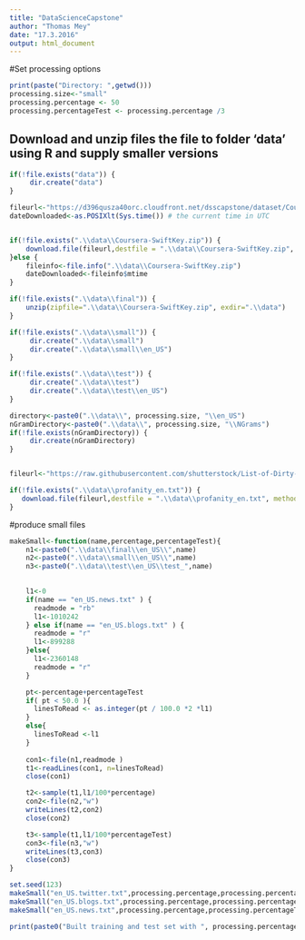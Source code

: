 ```yaml
---
title: "DataScienceCapstone"
author: "Thomas Mey"
date: "17.3.2016"
output: html_document
---
```




#Set processing options
```r
print(paste("Directory: ",getwd()))
processing.size<-"small"
processing.percentage <- 50
processing.percentageTest <- processing.percentage /3


```

## Download and unzip files the file to folder 'data' using R and supply smaller versions
```r
if(!file.exists("data")) {
     dir.create("data")
}

fileurl<-"https://d396qusza40orc.cloudfront.net/dsscapstone/dataset/Coursera-SwiftKey.zip"
dateDownloaded<-as.POSIXlt(Sys.time()) # the current time in UTC


if(!file.exists(".\\data\\Coursera-SwiftKey.zip")) {
    download.file(fileurl,destfile = ".\\data\\Coursera-SwiftKey.zip", method="auto", mode="wb")
}else {
    fileinfo<-file.info(".\\data\\Coursera-SwiftKey.zip")
    dateDownloaded<-fileinfo$mtime
}

if(!file.exists(".\\data\\final")) {
    unzip(zipfile=".\\data\\Coursera-SwiftKey.zip", exdir=".\\data")
}

if(!file.exists(".\\data\\small")) {
     dir.create(".\\data\\small")
     dir.create(".\\data\\small\\en_US")
}

if(!file.exists(".\\data\\test")) {
     dir.create(".\\data\\test")
     dir.create(".\\data\\test\\en_US")
}

directory<-paste0(".\\data\\", processing.size, "\\en_US")
nGramDirectory<-paste0(".\\data\\", processing.size, "\\NGrams")
if(!file.exists(nGramDirectory)) {
     dir.create(nGramDirectory)
}


fileurl<-"https://raw.githubusercontent.com/shutterstock/List-of-Dirty-Naughty-Obscene-and-Otherwise-Bad-Words/master/en"

if(!file.exists(".\\data\\profanity_en.txt")) {
   download.file(fileurl,destfile = ".\\data\\profanity_en.txt", method="auto", mode="w")
}
```


#produce small files
```r
makeSmall<-function(name,percentage,percentageTest){
    n1<-paste0(".\\data\\final\\en_US\\",name)
    n2<-paste0(".\\data\\small\\en_US\\",name)
    n3<-paste0(".\\data\\test\\en_US\\test_",name)
    

    l1<-0
    if(name == "en_US.news.txt" ) {
      readmode = "rb"
      l1<-1010242
    } else if(name == "en_US.blogs.txt" ) {
      readmode = "r"
      l1<-899288
    }else{
      l1<-2360148
      readmode = "r"
    }

    pt<-percentage+percentageTest
    if( pt < 50.0 ){
      linesToRead <- as.integer(pt / 100.0 *2 *l1)
    }
    else{
      linesToRead <-l1
    }
      
    con1<-file(n1,readmode )
    t1<-readLines(con1, n=linesToRead)
    close(con1)

    t2<-sample(t1,l1/100*percentage)
    con2<-file(n2,"w")
    writeLines(t2,con2)
    close(con2)

    t3<-sample(t1,l1/100*percentageTest)
    con3<-file(n3,"w")
    writeLines(t3,con3)
    close(con3)
}

set.seed(123)
makeSmall("en_US.twitter.txt",processing.percentage,processing.percentageTest)
makeSmall("en_US.blogs.txt",processing.percentage,processing.percentageTest)
makeSmall("en_US.news.txt",processing.percentage,processing.percentageTest)

print(paste0("Built training and test set with ", processing.percentage, "% training and ",processing.percentageTest ,"% test."  ))

```

